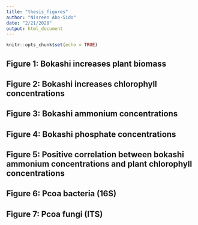 ```yaml
---
title: "thesis_figures"
author: "Nisreen Abo-Sido"
date: "2/21/2020"
output: html_document
---
```


```r
knitr::opts_chunk$set(echo = TRUE)
```

## Figure 1: Bokashi increases plant biomass

## Figure 2: Bokashi increases chlorophyll concentrations

## Figure 3: Bokashi ammonium concentrations

## Figure 4: Bokashi phosphate concentrations

## Figure 5: Positive correlation between bokashi ammonium concentrations and plant chlorophyll concentrations

## Figure 6: Pcoa bacteria (16S)

## Figure 7: Pcoa fungi (ITS)